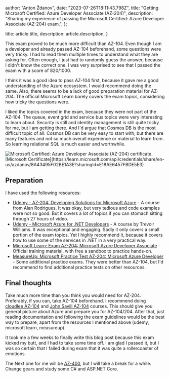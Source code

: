 
  author: "Anton Ždanov",
  date: "2023-07-26T18:11:43.798Z",
  title: "Getting Microsoft Certified: Azure Developer Associate (AZ-204)",
  description:
    "Sharing my experience of passing the Microsoft Certified: Azure Developer Associate (AZ-204) exam.",
};

  title: article.title,
  description: article.description,
}


This exam proved to be much more difficult than AZ-104. Even though I am a developer and already passed AZ-104 beforehand, some questions were very tricky. I had to read them multiple times to understand what they are asking for.
Often enough, I just had to randomly guess the answer, because I didn't know the correct one. I was very surprised to see that I passed the exam with a score of 820/1000.

I think it was a good idea to pass AZ-104 first, because it gave me a good understanding of the Azure ecosystem. I would recommend doing the same.
Also, there seems to be a lack of good preparation material for AZ-204. The official Microsoft Learn barely covers the exam topics, considering how tricky the questions were.

I liked the topics covered in the exam, because they were not part of the AZ-104. The queue, event grid and service bus topics were very interesting to learn about.
Security is still and identity management is still quite tricky for me, but I am getting there. And I'd argue that Cosmos DB is the most difficult topic of all.
Cosmos DB can be very easy to start with, but there are many features and not so much overall experience or material to learn from. So learning relational SQL is much easier and worthwhile.

<aside className="inline-flex flex-col items-center">
  <Image
    src={certificate}
    alt="Microsoft Certified: Azure Developer Associate (AZ-204) certificate."
  />
  [Microsoft Certificate](https://learn.microsoft.com/api/credentials/share/en-us/azdanov/8A43495F02BE1A3E?sharingId=E18AE6457FBDE5E3)
</aside>

## Preparation

I have used the following resources:

- [Udemy - AZ-204: Developing Solutions for Microsoft Azure](https://www.udemy.com/course/azure-certification-1/) - A course from Alan Rodrigues. It was okay, but very tedious and code examples were not so good. But it covers a lot of topics if you can stomach sitting through 27 hours of video.
- [Udemy - Microsoft Azure for .NET Developers](https://www.udemy.com/course/microsoft-azure-for-net-developers/) - A course by Trevoir Williams. It was exceptional and engaging. Sadly it only covers a small portion of the exam topics. Yet I highly recommend it, because it covers how to use some of the services in .NET in a very practical way.
- [Microsoft Learn: Exam AZ-204: Microsoft Azure Developer Associate](https://learn.microsoft.com/en-us/certifications/exams/az-204/) - Official training material, with free a sandbox to practice hands-on.
- [MeasureUp: Microsoft Practice Test AZ-204: Microsoft Azure Developer](https://www.measureup.com/microsoft-practice-test-az-204-developing-solutions-for-microsoft-azure.html) - Some additional practice exams. They were better than AZ-104, but I'd recommend to find additional practice tests on other resources.

## Final thoughts

Take much more time than you think you would need for AZ-204. Preferably, if you can, take AZ-104 beforehand. I recommend doing [cloudlee AZ-104](https://learn.cloudlee.io/) and [John Savill AZ-104](https://www.youtube.com/playlist?list=PLlVtbbG169nGlGPWs9xaLKT1KfwqREHbs) courses. This should give you general picture about Azure and prepare you for AZ-104/204.
After that, just reading documentation and following the exam guidelines would be the best way to prepare, apart from the resources I mentioned above (udemy, microsoft learn, measureup).

It took me a few weeks to finally write this blog post because this exam kicked my butt, and I had to take some time off. I am glad I passed it, but I was so certain that I failed during exam that it was quite a rollercoaster of emotions.

The Next one for me will be [AZ-400](https://learn.microsoft.com/en-us/certifications/devops-engineer/), but I will take a break for a while. Change gears and study some C# and ASP.NET Core.
